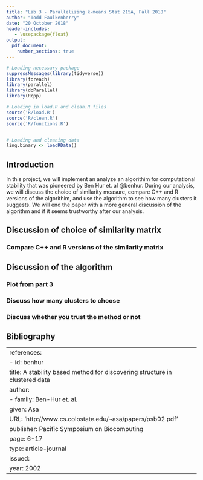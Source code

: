 ```yaml
---
title: "Lab 3 - Parallelizing k-means Stat 215A, Fall 2018"
author: "Todd Faulkenberry"
date: "20 October 2018"
header-includes:
   - \usepackage{float}
output: 
  pdf_document:
    number_sections: true
---
```


```r
# Loading necessary package
suppressMessages(library(tidyverse))
library(foreach)
library(parallel)
library(doParallel)
library(Rcpp)


```




```r
# Loading in load.R and clean.R files
source('R/load.R')
source('R/clean.R')
source('R/functions.R')


# Loading and cleaning data
ling.binary <- loadRData()

```

## Introduction

In this project, we will implement an analyze an algorithim for computational stability that was pioneered by Ben Hur et. al @benhur. During our analysis, we will discuss the choice of similarity measure, compare C++ and R versions of the algorithim, and use the algorithm to see how many clusters it suggests. We will end the paper with a more general discussion of the algorithm and if it seems trustworthy after our analysis.

## Discussion of choice of similarity matrix

### Compare C++ and R versions of the similarity matrix




## Discussion of the algorithm

### Plot from part 3

### Discuss how many clusters to choose

### Discuss whether you trust the method or not


## Bibliography

---
references:
- id: benhur
  title: A stability based method for discovering structure in clustered data
  author:
  - family: Ben-Hur et. al.
    given: Asa
  URL: 'http://www.cs.colostate.edu/~asa/papers/psb02.pdf'
  publisher: Pacific Symposium on Biocomputing
  page: 6-17
  type: article-journal
  issued:
    year: 2002
---




